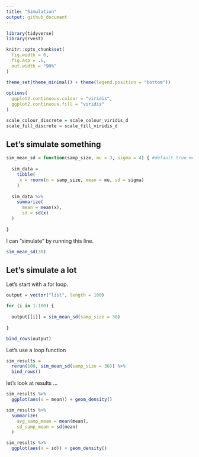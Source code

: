 ```yaml
---
title: "Simulation"
output: github_document
---
```


```r
library(tidyverse)
library(rvest)

knitr::opts_chunk$set(
  fig.width = 6,
  fig.asp = .6,
  out.width = "90%"
)

theme_set(theme_minimal() + theme(legend.position = "bottom"))
          
options(
  ggplot2.continuous.colour = "viridis",
  ggplot2.continuous.fill = "viridis"
)

scale_colour_discrete = scale_colour_viridis_d
scale_fill_discrete = scale_fill_viridis_d
```

## Let's simulate something

```r
sim_mean_sd = function(samp_size, mu = 3, sigma = 4) { #default true mean and sd
  
  sim_data =
    tibble(
     x = rnorm(n = samp_size, mean = mu, sd = sigma)
    )
  
  sim_data %>%
    summarize(
      mean = mean(x),
      sd = sd(x)
  )
  
}
```

I can "simulate" by running this line.

```r
sim_mean_sd(30)
```

## Let's simulate a lot

Let's start with a for loop.

```r
output = vector("list", length = 100)

for (i in 1:100) {
  
  output[[i]] = sim_mean_sd(samp_size = 30)
  
}

bind_rows(output)
```

Let's use a loop function

```r
sim_results =
  rerun(100, sim_mean_sd(samp_size = 30)) %>%
  bind_rows()
```


let's look at results ...

```r
sim_results %>%
  ggplot(aes(x = mean)) + geom_density()

sim_results %>%
  summarize(
    avg_samp_mean = mean(mean),
    sd_samp_mean = sd(mean)
  )

sim_results %>%
  ggplot(aes(x = sd)) + geom_density()
```











